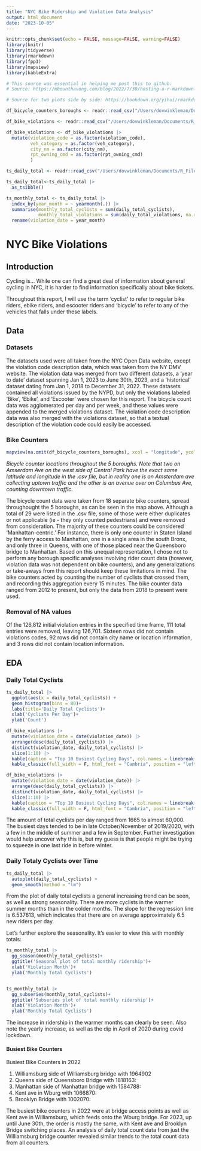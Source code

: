 ```yaml
---
title: "NYC Bike Ridership and Violation Data Analysis"
output: html_document
date: "2023-10-05"
---
```


```r
knitr::opts_chunk$set(echo = FALSE, message=FALSE, warning=FALSE)
library(knitr)
library(tidyverse)
library(rmarkdown)
library(fpp3)
library(mapview)
library(kableExtra)
```


```r
# This source was essential in helping me post this to github:
# Source: https://mbounthavong.com/blog/2022/7/30/hosting-a-r-markdown-html-file-on-a-github-page

# Source for two plots side by side: https://bookdown.org/yihui/rmarkdown-cookbook/figures-side.html
```


```r
df_bicycle_counters_boroughs <- readr::read_csv("/Users/dovwinkleman/Documents/R_Files/NYC_Bike_Summons_and_Violations/Data/Processed/df_bicycle_counters_boroughs.csv")

df_bike_violations <- readr::read_csv("/Users/dovwinkleman/Documents/R_Files/NYC_Bike_Summons_and_Violations/Data/Processed/df_bike_violations_2023-09-16.csv")

df_bike_violations <- df_bike_violations |>
  mutate(violation_code = as.factor(violation_code),
         veh_category = as.factor(veh_category),
         city_nm = as.factor(city_nm),
         rpt_owning_cmd = as.factor(rpt_owning_cmd)
         )

ts_daily_total <- readr::read_csv("/Users/dovwinkleman/Documents/R_Files/NYC_Bike_Summons_and_Violations/Data/Processed/ts_daily_total_2023-10-05.csv")

ts_daily_total<-ts_daily_total |> 
  as_tsibble()

ts_monthly_total <- ts_daily_total |> 
  index_by(year_month = ~ yearmonth(.)) |> 
  summarise(monthly_total_cyclists = sum(daily_total_cyclists),
            monthly_total_violations = sum(daily_total_violations, na.rm = TRUE)) |> 
  rename(violation_date = year_month)
```

# NYC Bike Violations 

## Introduction

Cycling is... While one can find a great deal of information about general cycling in NYC, it is harder to find information specifically about bike tickets.

Throughout this report, I will use the term 'cyclist' to refer to regular bike riders, ebike riders, and escooter riders and 'bicycle' to refer to any of the vehicles that falls under these labels.

## Data

### Datasets

The datasets used were all taken from the NYC Open Data website, except the violation code description data, which was taken from the NY DMV website. The violation data was merged from two different datasets, a 'year to date' dataset spanning Jan 1, 2023 to June 30th, 2023, and a 'historical' dataset dating from Jan 1, 2018 to December 31, 2022. These datasets contained all violations issued by the NYPD, but only the violations labeled 'Bike', 'Ebike', and 'Escooter' were chosen for this report. The bicycle count data was agglomerated per day and per week, and these values were appended to the merged violations dataset. The violation code description data was also merged with the violations dataset, so that a textual description of the violation code could easily be accessed.

### Bike Counters

```r
mapview(na.omit(df_bicycle_counters_boroughs), xcol = "longitude", ycol = "latitude", crs = 4269, grid = FALSE)

```
*Bicycle counter locations throughout the 5 boroughs.  Note that two on Amserdam Ave on the west side of Central Park have the exact same latitude and longitude in the .csv file, but in reality one is on Amsterdam ave collecting uptown traffic and the other is an avenue over on Columbus Ave, counting downtown traffic.*

The bicycle count data were taken from 18 separate bike counters, spread throughought the 5 boroughs, as can be seen in the map above.  Although a total of 29 were listed in the .csv file, some of those were either duplicates or not applicable (ie - they only counted pedestrians) and were removed from consideration.  The majority of these counters could be considered ‘Manhattan-centric.’ For instance, there is only one counter in Staten Island by the ferry access to Manhattan, one in a single area in the south Bronx, and only three in Queens, with one of those placed near the Queensboro bridge to Manhattan.  Based on this unequal representation, I chose not to perform any borough specific analyses involving rider count data (however, violation data was not dependent on bike counters), and any generalizations or take-aways from this report should keep these limitations in mind.
The bike counters acted by counting the number of cyclists that crossed them, and recording this aggregation every 15 minutes.  The bike counter data ranged from 2012 to present, but only the data from 2018 to present were used. 

### Removal of NA values

Of  the 126,812 initial violation entries in the specified time frame, 111 total entries were removed, leaving 126,701.  Sixteen rows did not contain violations codes, 92 rows did not contain city name or location information, and 3 rows did not contain location information.


## EDA

### Daily Total Cyclists

```r
ts_daily_total |>
  ggplot(aes(x = daily_total_cyclists)) +
  geom_histogram(bins = 80)+
  labs(title='Daily Total Cyclists')+
  xlab('Cyclists Per Day')+
  ylab('Count')

df_bike_violations |>
  mutate(violation_date = date(violation_date)) |>
  arrange(desc(daily_total_cyclists)) |>
  distinct(violation_date, daily_total_cyclists) |>
  slice(1:10) |>
  kable(caption = "Top 10 Busiest Cycling Days", col.names = linebreak(c('Violation Date', 'Daily Total Cyclists'), align = "l")) |> 
  kable_classic(full_width = F, html_font = "Cambria", position = "left")
```


```r
df_bike_violations |>
  mutate(violation_date = date(violation_date)) |>
  arrange(desc(daily_total_cyclists)) |>
  distinct(violation_date, daily_total_cyclists) |>
  slice(1:10) |>
  kable(caption = "Top 10 Busiest Cycling Days", col.names = linebreak(c('Violation Date', 'Daily Total Cyclists'), align = "l")) |> 
  kable_classic(full_width = F, html_font = "Cambria", position = "left")
```

The amount of total cyclists per day ranged from 1665 to almost 60,000.  The busiest days tended to be in late October/November of 2019/2020, with a few in the middle of summer and a few in September. Further investigation would help uncover why this is, but my guess is that people might be trying to squeeze in one last ride in before winter.


### Daily Totaly Cyclists over Time

```r
ts_daily_total |>
  autoplot(daily_total_cyclists) +
  geom_smooth(method = "lm")
```
From the plot of daily total cyclists a general increasing trend can be seen, as well as strong seasonality.  There are more cyclists in the warmer summer months than in the colder months.  The slope for the regression line is 6.537613, which indicates that there are on average approximately 6.5 new riders per day.  

Let's further explore the seasonality.  It's easier to view this with monthly totals:

```r
ts_monthly_total |>
  gg_season(monthly_total_cyclists)+
  ggtitle('Seasonal plot of total monthly ridership')+
  xlab('Violation Month')+
  ylab('Monthly Total Cyclists')


ts_monthly_total |>
  gg_subseries(monthly_total_cyclists)+
  ggtitle('Subseries plot of total monthly ridership')+
  xlab('Violation Month')+
  ylab('Monthly Total Cyclists')

```

The increase in ridership in the warmer months can clearly be seen.  Also note the yearly increase, as well as the dip in April of 2020 during covid lockdown. 

#### Busiest Bike Counters

Busiest Bike Counters in 2022  

1. Williamsburg side of Williamsburg bridge with 1964902
2. Queens side of Queensboro Bridge with 1818163: 
3. Manhattan side of Manhattan bridge with 1584788: 
4. Kent ave in Wburg with 1066870: 
5. Brooklyn Bridge with 1002070: 

The busiest bike counters in 2022 were at bridge access points as well as Kent ave in Williamsburg, which feeds onto the Wburg bridge.  For 2023, up until June 30th, the order is mostly the same, with Kent ave and Brooklyn Bridge switching places.  An analysis of daily total count data from just the Williamsburg bridge counter revealed similar trends to the total count data from all counters.

